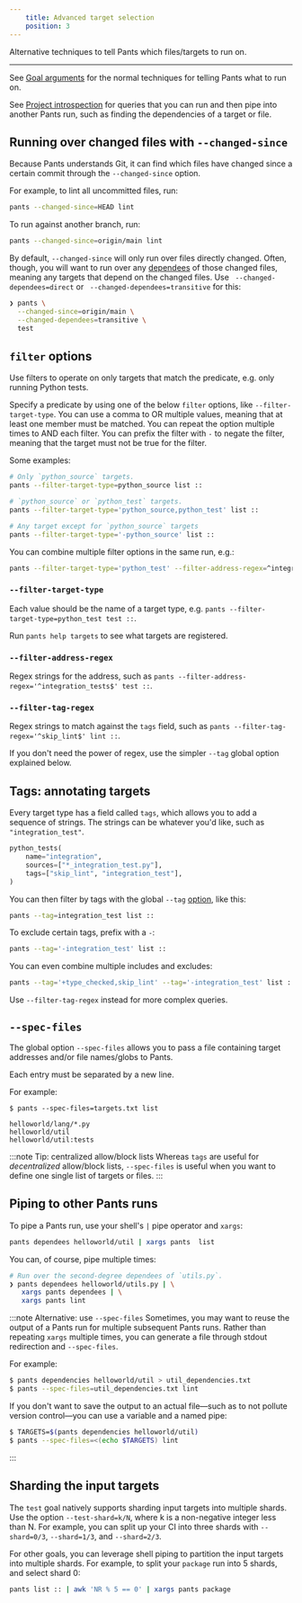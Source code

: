 ```yaml
---
    title: Advanced target selection
    position: 3
---
```


Alternative techniques to tell Pants which files/targets to run on.

---

See [Goal arguments](./key-concepts/goals.mdx#goal-arguments) for the normal techniques for telling Pants what to
run on.

See [Project introspection](./project-introspection.mdx) for queries that you can run and then pipe
into another Pants run, such as finding the dependencies of a target or file.

## Running over changed files with `--changed-since`

Because Pants understands Git, it can find which files have changed since a certain commit through the `--changed-since` option.

For example, to lint all uncommitted files, run:

```bash
pants --changed-since=HEAD lint
```

To run against another branch, run:

```bash
pants --changed-since=origin/main lint
```

By default, `--changed-since` will only run over files directly changed. Often, though, you will want to run over any [dependees](./project-introspection.mdx) of those changed files, meaning any targets that depend on the changed files. Use ` --changed-dependees=direct` or ` --changed-dependees=transitive` for this:

```bash
❯ pants \
  --changed-since=origin/main \
  --changed-dependees=transitive \
  test
```

## `filter` options

Use filters to operate on only targets that match the predicate, e.g. only running Python tests.

Specify a predicate by using one of the below `filter` options, like `--filter-target-type`. You
can use a comma to OR multiple values, meaning that at least one member must be matched. You
can repeat the option multiple times to AND each filter. You can prefix the filter with
`-` to negate the filter, meaning that the target must not be true for the filter.

Some examples:

```bash
# Only `python_source` targets.
pants --filter-target-type=python_source list ::

# `python_source` or `python_test` targets.
pants --filter-target-type='python_source,python_test' list ::

# Any target except for `python_source` targets
pants --filter-target-type='-python_source' list ::
```

You can combine multiple filter options in the same run, e.g.:

```bash
pants --filter-target-type='python_test' --filter-address-regex=^integration_tests test ::
```

### `--filter-target-type`

Each value should be the name of a target type, e.g.
`pants --filter-target-type=python_test test ::`.

Run `pants help targets` to see what targets are registered.

### `--filter-address-regex`

Regex strings for the address, such as
`pants --filter-address-regex='^integration_tests$' test ::`.

### `--filter-tag-regex`

Regex strings to match against the `tags` field, such as
`pants --filter-tag-regex='^skip_lint$' lint ::`.

If you don't need the power of regex, use the simpler `--tag` global option explained below.

## Tags: annotating targets

Every target type has a field called `tags`, which allows you to add a sequence of strings. The
strings can be whatever you'd like, such as `"integration_test"`.

```python title="BUILD"
python_tests(
    name="integration",
    sources=["*_integration_test.py"],
    tags=["skip_lint", "integration_test"],
)
```

You can then filter by tags with the global `--tag` [option](../../reference/global-options.mdx#section-tag), like this:

```bash
pants --tag=integration_test list ::
```

To exclude certain tags, prefix with a `-`:

```bash
pants --tag='-integration_test' list ::
```

You can even combine multiple includes and excludes:

```bash
pants --tag='+type_checked,skip_lint' --tag='-integration_test' list ::
```

Use `--filter-tag-regex` instead for more complex queries.

## `--spec-files`

The global option `--spec-files` allows you to pass a file containing target addresses and/or file names/globs to Pants.

Each entry must be separated by a new line.

For example:

```text title="Shell"
$ pants --spec-files=targets.txt list
```

```text title="targets.txt"
helloworld/lang/*.py
helloworld/util
helloworld/util:tests
```

:::note Tip: centralized allow/block lists
Whereas `tags` are useful for _decentralized_ allow/block lists, `--spec-files` is useful when you want to define one single list of targets or files.
:::

## Piping to other Pants runs

To pipe a Pants run, use your shell's `|` pipe operator and `xargs`:

```bash
pants dependees helloworld/util | xargs pants  list
```

You can, of course, pipe multiple times:

```bash
# Run over the second-degree dependees of `utils.py`.
❯ pants dependees helloworld/utils.py | \
   xargs pants dependees | \
   xargs pants lint
```

:::note Alternative: use `--spec-files`
Sometimes, you may want to reuse the output of a Pants run for multiple subsequent Pants runs. Rather than repeating `xargs` multiple times, you can generate a file through stdout redirection and `--spec-files`.

For example:

```bash
$ pants dependencies helloworld/util > util_dependencies.txt
$ pants --spec-files=util_dependencies.txt lint
```

If you don't want to save the output to an actual file—such as to not pollute version control—you can use a variable and a named pipe:

```bash
$ TARGETS=$(pants dependencies helloworld/util)
$ pants --spec-files=<(echo $TARGETS) lint
```

:::

## Sharding the input targets

The `test` goal natively supports sharding input targets into multiple shards. Use the option `--test-shard=k/N`, where k is a non-negative integer less than N. For example, you can split up your CI into three shards with `--shard=0/3`, `--shard=1/3`, and `--shard=2/3`.

For other goals, you can leverage shell piping to partition the input targets into multiple shards. For example, to split your `package` run into 5 shards, and select shard 0:

```bash
pants list :: | awk 'NR % 5 == 0' | xargs pants package
```
